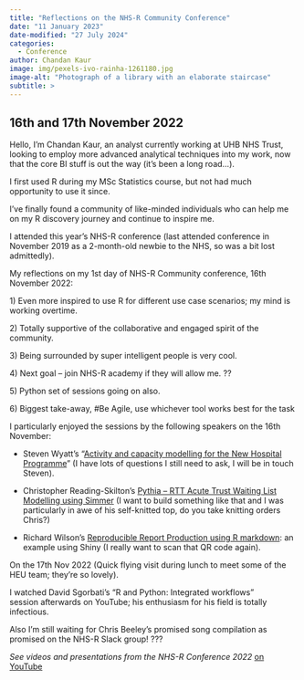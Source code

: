 ```yaml
---
title: "Reflections on the NHS-R Community Conference"
date: "11 January 2023"
date-modified: "27 July 2024"
categories:
  - Conference
author: Chandan Kaur
image: img/pexels-ivo-rainha-1261180.jpg
image-alt: "Photograph of a library with an elaborate staircase"
subtitle: >
---
```


## **16th and 17th November 2022**

Hello, I’m Chandan Kaur, an analyst currently working at UHB NHS Trust, looking to employ more advanced analytical techniques into my work, now that the core BI stuff is out the way (it’s been a long road…). 

I first used R during my MSc Statistics course, but not had much opportunity to use it since. 

I’ve finally found a community of like-minded individuals who can help me on my R discovery journey and continue to inspire me.

I attended this year’s NHS-R conference (last attended conference in November 2019 as a 2-month-old newbie to the NHS, so was a bit lost admittedly).

My reflections on my 1st day of NHS-R Community conference, 16th November 2022: 

1\) Even more inspired to use R for different use case scenarios; my mind is working overtime.

2\) Totally supportive of the collaborative and engaged spirit of the community.

3\) Being surrounded by super intelligent people is very cool.

4\) Next goal – join NHS-R academy if they will allow me. ??

5\) Python set of sessions going on also.

6\) Biggest take-away, #Be Agile, use whichever tool works best for the task

I particularly enjoyed the sessions by the following speakers on the 16th November:

-   Steven Wyatt’s “[Activity and capacity modelling for the New Hospital Programme](https://www.youtube.com/watch?v=RfiuBGD5IeU&t=7175s)” (I have lots of questions I still need to ask, I will be in touch Steven).

```{=html}
<!-- -->
```
-   Christopher Reading-Skilton’s [Pythia – RTT Acute Trust Waiting List Modelling using Simmer](https://www.youtube.com/watch?v=RfiuBGD5IeU&t=8752s) (I want to build something like that and I was particularly in awe of his self-knitted top, do you take knitting orders Chris?)

```{=html}
<!-- -->
```
-   Richard Wilson’s [Reproducible Report Production using R markdown](https://www.youtube.com/watch?v=RfiuBGD5IeU&t=16689s): an example using Shiny (I really want to scan that QR code again).

On the 17th Nov 2022 (Quick flying visit during lunch to meet some of the HEU team; they’re so lovely).

I watched David Sgorbati’s “R and Python: Integrated workflows” session afterwards on YouTube; his enthusiasm for his field is totally infectious.

Also I’m still waiting for Chris Beeley’s promised song compilation as promised on the NHS-R Slack group! ???

*See videos and presentations from the NHS-R Conference 2022* [on YouTube](https://www.youtube.com/c/nhsrcommunity)
